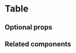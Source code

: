 # Table

<ComponentDescription name="table" />

<Preview name="table" />

## Optional props

<PropsDocs name="table" />

## Related components

<RelatedComponentList>
  <RelatedComponent
    title="Collection"
    description="Collection combines a list of items with controls for the view. The list can be a Table and the controls can be a Search, Filters, and Pagination."
    href="/components/collection"
  />
</RelatedComponentList>